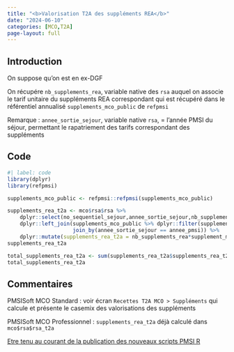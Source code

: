 ```yaml
---
title: "<b>Valorisation T2A des suppléments REA</b>"
date: "2024-06-10"
categories: [MCO,T2A]
page-layout: full
---
```


## Introduction  

On suppose qu'on est en ex-DGF  

On récupére `nb_supplements_rea`, variable native des `rsa` auquel on associe le tarif unitaire du suppléments REA correspondant qui est récupéré dans le référentiel annualisé `supplements_mco_public` de `refpmsi`  

Remarque : `annee_sortie_sejour`, variable native `rsa`, = l'année PMSI du séjour, permettant le rapatriement des tarifs correspondant des suppléments  

## Code  

```r
#| label: code
library(dplyr)
library(refpmsi)

supplements_mco_public <- refpmsi::refpmsi(supplements_mco_public)

supplements_rea_t2a <- mco$rsa$rsa %>% 
    dplyr::select(no_sequentiel_sejour,annee_sortie_sejour,nb_supplements_rea) %>% 
    dplyr::left_join(supplements_mco_public %>% dplyr::filter(supplement_mco_code == "REA"),
                     join_by(annee_sortie_sejour == annee_pmsi)) %>% 
    dplyr::mutate(supplements_rea_t2a = nb_supplements_rea*supplement_mco_tarif)
supplements_rea_t2a

total_supplements_rea_t2a <- sum(supplements_rea_t2a$supplements_rea_t2a)
total_supplements_rea_t2a
```

## Commentaires  

PMSISoft MCO Standard : voir écran `Recettes T2A MCO > Suppléments` qui calcule et présente le casemix des valorisations des suppléments  

PMSISoft MCO Professionnel : `supplements_rea_t2a` déjà calculé dans `mco$rsa$rsa_t2a`

[Etre tenu au courant de la publication des nouveaux scripts PMSI R](http://www.lespmsi.com/scripts-pmsi-r/){target="_blank"}  
